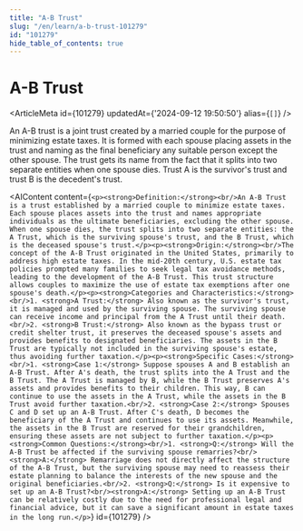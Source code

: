```yaml
---
title: "A-B Trust"
slug: "/en/learn/a-b-trust-101279"
id: "101279"
hide_table_of_contents: true
---
```



# A-B Trust

<ArticleMeta id={101279} updatedAt={'2024-09-12 19:50:50'} alias={`[]`} />
<div className='border-solid border-b border-t-0 my-4 border-[var(--ifm-color-gray-300)]' />

An A-B trust is a joint trust created by a married couple for the purpose of minimizing estate taxes. It is formed with each spouse placing assets in the trust and naming as the final beneficiary any suitable person except the other spouse. The trust gets its name from the fact that it splits into two separate entities when one spouse dies. Trust A is the survivor's trust and trust B is the decedent's trust.

<AIContent content={`<p><strong>Definition:</strong><br/>An A-B Trust is a trust established by a married couple to minimize estate taxes. Each spouse places assets into the trust and names appropriate individuals as the ultimate beneficiaries, excluding the other spouse. When one spouse dies, the trust splits into two separate entities: the A Trust, which is the surviving spouse's trust, and the B Trust, which is the deceased spouse's trust.</p><p><strong>Origin:</strong><br/>The concept of the A-B Trust originated in the United States, primarily to address high estate taxes. In the mid-20th century, U.S. estate tax policies prompted many families to seek legal tax avoidance methods, leading to the development of the A-B Trust. This trust structure allows couples to maximize the use of estate tax exemptions after one spouse's death.</p><p><strong>Categories and Characteristics:</strong><br/>1. <strong>A Trust:</strong> Also known as the survivor's trust, it is managed and used by the surviving spouse. The surviving spouse can receive income and principal from the A Trust until their death.<br/>2. <strong>B Trust:</strong> Also known as the bypass trust or credit shelter trust, it preserves the deceased spouse's assets and provides benefits to designated beneficiaries. The assets in the B Trust are typically not included in the surviving spouse's estate, thus avoiding further taxation.</p><p><strong>Specific Cases:</strong><br/>1. <strong>Case 1:</strong> Suppose spouses A and B establish an A-B Trust. After A's death, the trust splits into the A Trust and the B Trust. The A Trust is managed by B, while the B Trust preserves A's assets and provides benefits to their children. This way, B can continue to use the assets in the A Trust, while the assets in the B Trust avoid further taxation.<br/>2. <strong>Case 2:</strong> Spouses C and D set up an A-B Trust. After C's death, D becomes the beneficiary of the A Trust and continues to use its assets. Meanwhile, the assets in the B Trust are reserved for their grandchildren, ensuring these assets are not subject to further taxation.</p><p><strong>Common Questions:</strong><br/>1. <strong>Q:</strong> Will the A-B Trust be affected if the surviving spouse remarries?<br/><strong>A:</strong> Remarriage does not directly affect the structure of the A-B Trust, but the surviving spouse may need to reassess their estate planning to balance the interests of the new spouse and the original beneficiaries.<br/>2. <strong>Q:</strong> Is it expensive to set up an A-B Trust?<br/><strong>A:</strong> Setting up an A-B Trust can be relatively costly due to the need for professional legal and financial advice, but it can save a significant amount in estate taxes in the long run.</p>`} id={101279} />
